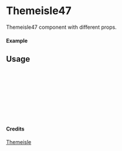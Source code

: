 
<Meta of={Themeisle47} title="Themeisle/Themeisle47" />

# Themeisle47

Themeisle47 component with different props.

#### Example

<Canvas of={Themeisle47.Primary} />

## Usage

```ts
import { Themeisle47 } from "yadl-ui";

const Example = () => {
  return (
      <Themeisle47 />
  );
};

export default Example;
```

#### Credits
[Themeisle](https://themeisle.com/illustrations)
